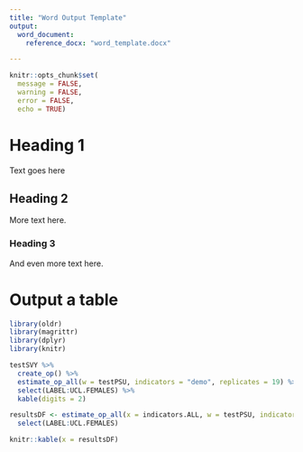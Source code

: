 ```yaml
---
title: "Word Output Template"
output: 
  word_document:
    reference_docx: "word_template.docx"

---
```


```r
knitr::opts_chunk$set(
  message = FALSE,
  warning = FALSE,
  error = FALSE,
  echo = TRUE)
```

# Heading 1

Text goes here

## Heading 2

More text here.

### Heading 3

And even more text here.

# Output a table

```r
library(oldr)
library(magrittr)
library(dplyr)
library(knitr)

testSVY %>%
  create_op() %>%
  estimate_op_all(w = testPSU, indicators = "demo", replicates = 19) %>%
  select(LABEL:UCL.FEMALES) %>%
  kable(digits = 2)
```

```r
resultsDF <- estimate_op_all(x = indicators.ALL, w = testPSU, indicators = "demo", replicates = 19) %>%
  select(LABEL:UCL.FEMALES)

knitr::kable(x = resultsDF)
```

